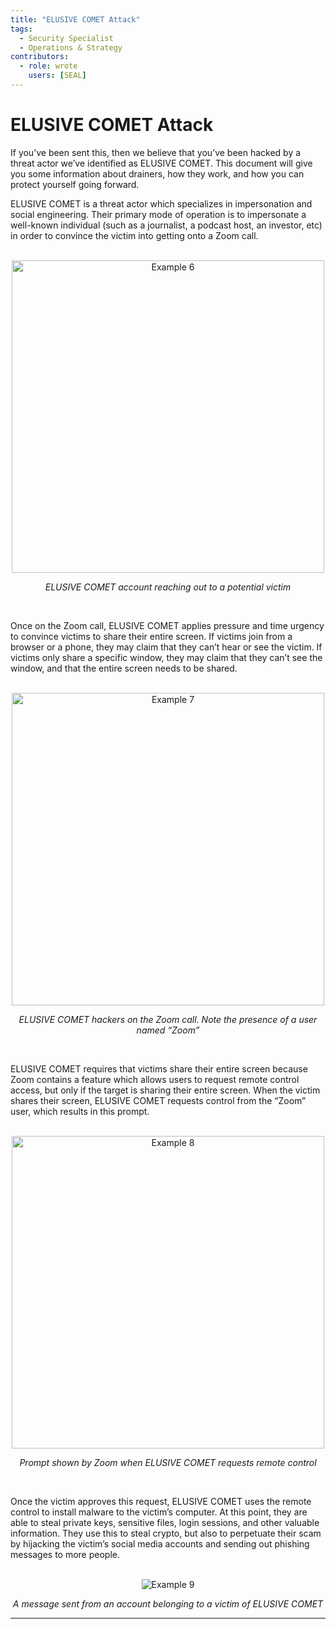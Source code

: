 ```yaml
---
title: "ELUSIVE COMET Attack"
tags:
  - Security Specialist
  - Operations & Strategy
contributors:
  - role: wrote
    users: [SEAL]
---
```


<TagProvider>
<TagFilter />

# ELUSIVE COMET Attack

<TagList tags={frontmatter.tags} />
<AttributionList contributors={frontmatter.contributors} />

If you’ve been sent this, then we believe that you’ve been hacked by a threat actor we’ve identified as ELUSIVE COMET.
This document will give you some information about drainers, how they work, and how you can protect yourself going
forward.

ELUSIVE COMET is a threat actor which specializes in impersonation and social engineering. Their primary mode of
operation is to impersonate a well-known individual (such as a journalist, a podcast host, an investor, etc) in order to
convince the victim into getting onto a Zoom call.

<br />
<div align="center">
  <img src="https://frameworks-static.s3.us-east-2.amazonaws.com/images/incident-management/playbooks/example6.png"
  alt="Example 6" width= "500px" />
  <p><em>ELUSIVE COMET account reaching out to a potential victim</em></p>
</div>
<br />

Once on the Zoom call, ELUSIVE COMET applies pressure and time urgency to convince victims to share their entire screen.
If victims join from a browser or a phone, they may claim that they can’t hear or see the victim. If victims only share
a specific window, they may claim that they can’t see the window, and that the entire screen needs to be shared.

<br />
<div align="center">
  <img src="https://frameworks-static.s3.us-east-2.amazonaws.com/images/incident-management/playbooks/example7.png"
  alt="Example 7" width= "500px" />
  <p><em>ELUSIVE COMET hackers on the Zoom call. Note the presence of a user named “Zoom”</em></p>
</div>
<br />

ELUSIVE COMET requires that victims share their entire screen because Zoom contains a feature which allows users to
request remote control access, but only if the target is sharing their entire screen. When the victim shares their
screen, ELUSIVE COMET requests control from the “Zoom” user, which results in this prompt.

<br />
<div align="center">
  <img src="https://frameworks-static.s3.us-east-2.amazonaws.com/images/incident-management/playbooks/example8.png"
  alt="Example 8" width= "500px" />
  <p><em>Prompt shown by Zoom when ELUSIVE COMET requests remote control</em></p>
</div>
<br />

Once the victim approves this request, ELUSIVE COMET uses the remote control to install malware to the victim’s
computer. At this point, they are able to steal private keys, sensitive files, login sessions, and other valuable
information. They use this to steal crypto, but also to perpetuate their scam by hijacking the victim’s social media
accounts and sending out phishing messages to more people.

<br />
<div align="center">
  <img src="https://frameworks-static.s3.us-east-2.amazonaws.com/images/incident-management/playbooks/example9.png"
  alt="Example 9" style={{ height: "500px" }} />
  <p><em>A message sent from an account belonging to a victim of ELUSIVE COMET</em></p>
</div>

---

</TagProvider>
<ContributeFooter />
